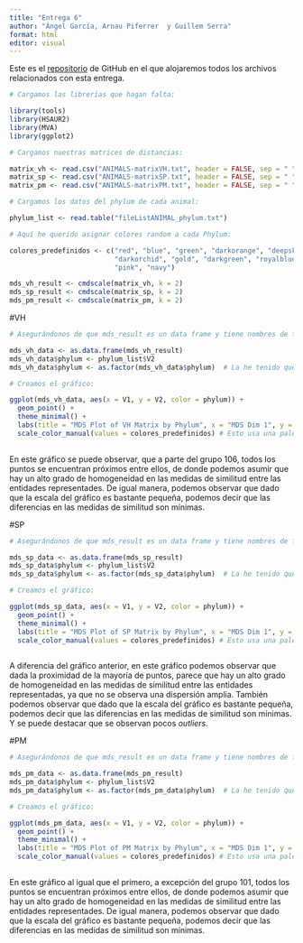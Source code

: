 ```yaml
---
title: "Entrega 6"
author: "Ángel García, Arnau Piferrer  y Guillem Serra"
format: html
editor: visual
---
```


Este es el [repositorio](https://github.com/GSMir/Entrega6) de GitHub en el que alojaremos todos los archivos relacionados con esta entrega.

```r
# Cargamos las librerías que hagan falta:

library(tools)
library(HSAUR2)
library(MVA)
library(ggplot2)
```

```r
# Cargamos nuestras matrices de distancias:

matrix_vh <- read.csv("ANIMALS-matrixVH.txt", header = FALSE, sep = " ")
matrix_sp <- read.csv("ANIMALS-matrixSP.txt", header = FALSE, sep = " ")
matrix_pm <- read.csv("ANIMALS-matrixPM.txt", header = FALSE, sep = " ")
```

```r
# Cargamos los datos del phylum de cada animal:

phylum_list <- read.table("fileListANIMAL_phylum.txt")
```

```r
# Aquí he querido asignar colores random a cada Phylum:

colores_predefinidos <- c("red", "blue", "green", "darkorange", "deepskyblue", "black", 
                          "darkorchid", "gold", "darkgreen", "royalblue", "brown", "grey", 
                          "pink", "navy")
```

```r
mds_vh_result <- cmdscale(matrix_vh, k = 2)
mds_sp_result <- cmdscale(matrix_sp, k = 2)
mds_pm_result <- cmdscale(matrix_pm, k = 2)
```

#VH

```r
# Asegurándonos de que mds_result es un data frame y tiene nombres de fila

mds_vh_data <- as.data.frame(mds_vh_result)
mds_vh_data$phylum <- phylum_list$V2
mds_vh_data$phylum <- as.factor(mds_vh_data$phylum)  # La he tenido que guardar como factor para que no petase luego el código.
```

```r
# Creamos el gráfico:

ggplot(mds_vh_data, aes(x = V1, y = V2, color = phylum)) + 
  geom_point() +
  theme_minimal() +
  labs(title = "MDS Plot of VH Matrix by Phylum", x = "MDS Dim 1", y = "MDS Dim 2") +
  scale_color_manual(values = colores_predefinidos) # Esto usa una paleta de colores predefinida 
  
```
En este gráfico se puede observar, que a parte del grupo 106, todos los puntos se encuentran próximos entre ellos, de donde podemos asumir que hay un alto grado de homogeneidad en las medidas de similitud entre las entidades representades. De igual manera, podemos observar que dado que la escala del gráfico es bastante pequeña, podemos decir que las diferencias en las medidas de similitud son mínimas.

#SP
```r
# Asegurándonos de que mds_result es un data frame y tiene nombres de fila

mds_sp_data <- as.data.frame(mds_sp_result)
mds_sp_data$phylum <- phylum_list$V2
mds_sp_data$phylum <- as.factor(mds_sp_data$phylum)  # La he tenido que guardar como factor para que no petase luego el código.
```

```r
# Creamos el gráfico:

ggplot(mds_sp_data, aes(x = V1, y = V2, color = phylum)) + 
  geom_point() +
  theme_minimal() +
  labs(title = "MDS Plot of SP Matrix by Phylum", x = "MDS Dim 1", y = "MDS Dim 2") +
  scale_color_manual(values = colores_predefinidos) # Esto usa una paleta de colores predefinida 
  
```

A diferencia del gráfico anterior, en este gráfico podemos observar que dada la proximidad de la mayoría de puntos, parece que hay un alto grado de homogeneidad en las medidas de similitud entre las entidades representadas, ya que no se observa una dispersión amplia.
También podemos observar que dado que la escala del gráfico es bastante pequeña, podemos decir que las diferencias en las medidas de similitud son mínimas.
Y se puede destacar que se observan pocos *outliers*.


#PM
```r
# Asegurándonos de que mds_result es un data frame y tiene nombres de fila

mds_pm_data <- as.data.frame(mds_pm_result)
mds_pm_data$phylum <- phylum_list$V2
mds_pm_data$phylum <- as.factor(mds_pm_data$phylum)  # La he tenido que guardar como factor para que no petase luego el código.
```

```r
# Creamos el gráfico:

ggplot(mds_pm_data, aes(x = V1, y = V2, color = phylum)) + 
  geom_point() +
  theme_minimal() +
  labs(title = "MDS Plot of PM Matrix by Phylum", x = "MDS Dim 1", y = "MDS Dim 2") +
  scale_color_manual(values = colores_predefinidos) # Esto usa una paleta de colores predefinida 
  
```


En este gráfico al igual que el primero, a excepción del grupo 101, todos los puntos se encuentran próximos entre ellos, de donde podemos asumir que hay un alto grado de homogeneidad en las medidas de similitud entre las entidades representades. De igual manera, podemos observar que dado que la escala del gráfico es bastante pequeña, podemos decir que las diferencias en las medidas de similitud son mínimas.



